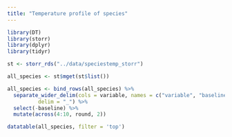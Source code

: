 ```yaml
---
title: "Temperature profile of species"
---
```


:::{.column-page}
```r
library(DT)
library(storr)
library(dplyr)
library(tidyr)

st <- storr_rds("../data/speciestemp_storr")

all_species <- st$mget(st$list())

all_species <- bind_rows(all_species) %>%
  separate_wider_delim(cols = variable, names = c("variable", "baseline", "depth", "variant"),
          delim = "_") %>%
  select(-baseline) %>%
  mutate(across(4:10, round, 2))

datatable(all_species, filter = 'top')
```
:::
